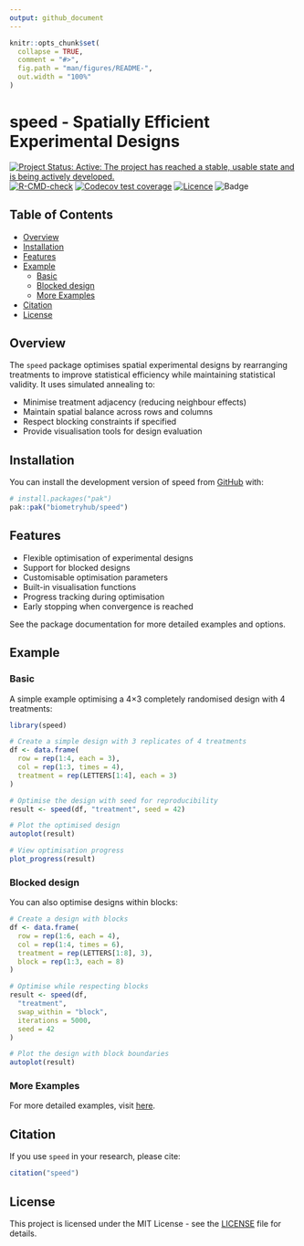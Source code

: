 ```yaml
---
output: github_document
---
```


<!-- README.md is generated from README.Rmd. Please edit that file -->

```r
knitr::opts_chunk$set(
  collapse = TRUE,
  comment = "#>",
  fig.path = "man/figures/README-",
  out.width = "100%"
)
```

# speed - Spatially Efficient Experimental Designs

<!-- badges: start -->
[![Project Status: Active:  The project has reached a stable, usable state and is being actively developed.](https://www.repostatus.org/badges/latest/active.svg)](https://www.repostatus.org/#active)
[![R-CMD-check](https://github.com/biometryhub/speed/actions/workflows/R-CMD-check.yaml/badge.svg)](https://github.com/biometryhub/speed/actions/workflows/R-CMD-check.yaml)
[![Codecov test coverage](https://codecov.io/gh/biometryhub/speed/graph/badge.svg)](https://app.codecov.io/gh/biometryhub/speed)
[![Licence](https://img.shields.io/github/license/mashape/apistatus.svg)](https://choosealicense.com/licenses/mit/)
![Badge](https://hitscounter.dev/api/hit?url=https%3A%2F%2Fbiometryhub.github.io%2Fspeed&label=Hits&icon=arrow-down-circle&color=%23198754)
<!-- badges: end -->

## Table of Contents

<!-- vim-markdown-toc GFM -->

* [Overview](#overview)
* [Installation](#installation)
* [Features](#features)
* [Example](#example)
  * [Basic](#basic)
  * [Blocked design](#blocked-design)
  * [More Examples](#more-examples)
* [Citation](#citation)
* [License](#license)

<!-- vim-markdown-toc -->

## Overview

The `speed` package optimises spatial experimental designs by rearranging treatments to improve statistical efficiency while maintaining statistical validity. It uses simulated annealing to:

- Minimise treatment adjacency (reducing neighbour effects)
- Maintain spatial balance across rows and columns
- Respect blocking constraints if specified
- Provide visualisation tools for design evaluation

## Installation

You can install the development version of speed from [GitHub](https://github.com/biometryhub/speed) with:

```r
# install.packages("pak")
pak::pak("biometryhub/speed")
```

## Features

- Flexible optimisation of experimental designs
- Support for blocked designs
- Customisable optimisation parameters
- Built-in visualisation functions
- Progress tracking during optimisation
- Early stopping when convergence is reached

See the package documentation for more detailed examples and options.

## Example

### Basic

A simple example optimising a 4×3 completely randomised design with 4 treatments:

```r
library(speed)

# Create a simple design with 3 replicates of 4 treatments
df <- data.frame(
  row = rep(1:4, each = 3),
  col = rep(1:3, times = 4),
  treatment = rep(LETTERS[1:4], each = 3)
)

# Optimise the design with seed for reproducibility
result <- speed(df, "treatment", seed = 42)

# Plot the optimised design
autoplot(result)

# View optimisation progress
plot_progress(result)
```

### Blocked design

You can also optimise designs within blocks:

```r
# Create a design with blocks
df <- data.frame(
  row = rep(1:6, each = 4),
  col = rep(1:4, times = 6),
  treatment = rep(LETTERS[1:8], 3),
  block = rep(1:3, each = 8)
)

# Optimise while respecting blocks
result <- speed(df,
  "treatment",
  swap_within = "block",
  iterations = 5000,
  seed = 42
)

# Plot the design with block boundaries
autoplot(result)
```

### More Examples

For more detailed examples, visit [here](https://biometryhub.github.io/speed/articles/common_designs.html).

## Citation

If you use `speed` in your research, please cite:

```r
citation("speed")
```

## License

This project is licensed under the MIT License - see the [LICENSE](LICENSE.md) file for details.
